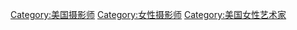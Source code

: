 [[Category:美国摄影师|Category:美国摄影师]]
[[Category:女性摄影师|Category:女性摄影师]]
[[Category:美国女性艺术家|Category:美国女性艺术家]]